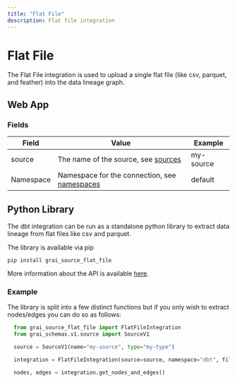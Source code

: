 ```yaml
---
title: "Flat File"
description: Flat file integration
---
```


# Flat File

The Flat File integration is used to upload a single flat file (like csv, parquet, and feather) into the data lineage graph.

## Web App

### Fields

| Field     | Value                                                               | Example |
| --------- | ------------------------------------------------------------------- | ------- |
| source    | The name of the source, see [sources](/concepts/sources)           | my-source |
| Namespace | Namespace for the connection, see [namespaces](/concepts/namespace) | default |

## Python Library

The dbt integration can be run as a standalone python library to extract data lineage from flat files like csv and parquet.

The library is available via pip


```shell copy
pip install grai_source_flat_file
```

More information about the API is available [here](/api-docs/grai_source_flat_file/base).

### Example

The library is split into a few distinct functions but if you only wish to extract nodes/edges you can do
so as follows:

```python copy
  from grai_source_flat_file import FlatFileIntegration
  from grai_schemas.v1.source import SourceV1

  source = SourceV1(name="my-source", type="my-type")

  integration = FlatFileIntegration(source=source, namespace="dbt", file_name="/path/to/file.csv")

  nodes, edges = integration.get_nodes_and_edges()
```
